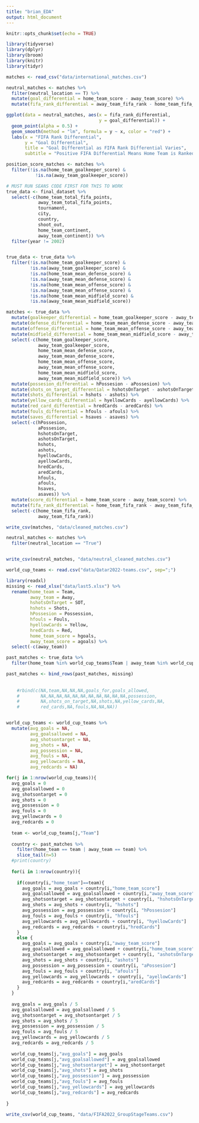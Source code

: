 ```yaml
---
title: "brian_EDA"
output: html_document
---
```


```r
knitr::opts_chunk$set(echo = TRUE)
```

```r
library(tidyverse)
library(dplyr)
library(broom)
library(knitr)
library(tidyr)
```

```r
matches <- read_csv("data/international_matches.csv")
```

```r
neutral_matches <- matches %>%
  filter(neutral_location == T) %>%
  mutate(goal_differential = home_team_score - away_team_score) %>%
  mutate(fifa_rank_differential = away_team_fifa_rank - home_team_fifa_rank)

ggplot(data = neutral_matches, aes(x = fifa_rank_differential,
                                   y = goal_differential)) +
  geom_point(alpha = 0.5) +
  geom_smooth(method = "lm", formula = y ~ x, color = "red") +
  labs(x = "FIFA Rank Differential",
       y = "Goal Differential",
       title = "Goal Differential as FIFA Rank Differential Varies",
       subtitle = "Positive FIFA Differential Means Home Team is Ranked Higher\nPositive Goal Differential Means Home Team Won")
```

```r
position_score_matches <- matches %>%
  filter(!is.na(home_team_goalkeeper_score) &
           !is.na(away_team_goalkeeper_score))
```






```r
# MUST RUN SEANS CODE FIRST FOR THIS TO WORK
true_data <- final_dataset %>%
  select(-c(home_team_total_fifa_points,
            away_team_total_fifa_points,
            tournament,
            city,
            country,
            shoot_out,
            home_team_continent,
            away_team_continent)) %>%
  filter(year != 2002)


true_data <- true_data %>%
  filter(!is.na(home_team_goalkeeper_score) &
         !is.na(away_team_goalkeeper_score) &
         !is.na(home_team_mean_defense_score) &
         !is.na(away_team_mean_defense_score) &
         !is.na(home_team_mean_offense_score) &
         !is.na(away_team_mean_offense_score) &
         !is.na(home_team_mean_midfield_score) &
         !is.na(away_team_mean_midfield_score))

matches <- true_data %>%
  mutate(goalkeeper_differential = home_team_goalkeeper_score - away_team_goalkeeper_score) %>%
  mutate(defense_differential = home_team_mean_defense_score - away_team_mean_defense_score) %>%
  mutate(offense_differential = home_team_mean_offense_score - away_team_mean_offense_score) %>%
  mutate(midfield_differential = home_team_mean_midfield_score - away_team_mean_midfield_score) %>%
  select(-c(home_team_goalkeeper_score,
            away_team_goalkeeper_score,
            home_team_mean_defense_score,
            away_team_mean_defense_score,
            home_team_mean_offense_score,
            away_team_mean_offense_score,
            home_team_mean_midfield_score,
            away_team_mean_midfield_score)) %>%
  mutate(possesion_differential = hPossesion - aPossesion) %>%
  mutate(shots_on_target_differential = hshotsOnTarget - ashotsOnTarget) %>%
  mutate(shots_differential = hshots - ashots) %>%
  mutate(yellow_cards_differential = hyellowCards - ayellowCards) %>%
  mutate(red_card_differential = hredCards - aredCards) %>%
  mutate(fouls_differential = hfouls - afouls) %>%
  mutate(saves_differential = hsaves - asaves) %>%
  select(-c(hPossesion,
            aPossesion,
            hshotsOnTarget,
            ashotsOnTarget,
            hshots,
            ashots,
            hyellowCards,
            ayellowCards,
            hredCards,
            aredCards,
            hfouls,
            afouls,
            hsaves,
            asaves)) %>%
  mutate(score_differential = home_team_score - away_team_score) %>%
  mutate(fifa_rank_differential = home_team_fifa_rank - away_team_fifa_rank) %>%
  select(-c(home_team_fifa_rank,
            away_team_fifa_rank))

write_csv(matches, "data/cleaned_matches.csv")

```


```r
neutral_matches <- matches %>%
  filter(neutral_location == "True")


write_csv(neutral_matches, "data/neutral_cleaned_matches.csv")
```


```r
world_cup_teams <- read.csv("data/Qatar2022-teams.csv", sep=";")
```


```r

library(readxl)
missing <- read_xlsx("data/last5.xlsx") %>%
  rename(home_team = Team,
         away_team = Away,
         hshotsOnTarget = SOT,
         hshots = Shots,
         hPossesion = Possession,
         hfouls = Fouls,
         hyellowCards = Yellow,
         hredCards = Red,
         home_team_score = hgoals,
         away_team_score = agoals) %>%
  select(-c(away_team))

past_matches <- true_data %>%
  filter(home_team %in% world_cup_teams$Team | away_team %in% world_cup_teams$Team)

past_matches <- bind_rows(past_matches, missing)
    
    
    #rbind(c(NA,team,NA,NA,NA,goals_for,goals_allowed,
    #        NA,NA,NA,NA,NA,NA,NA,NA,NA,NA,NA,possession,
    #        NA,shots_on_target,NA,shots,NA,yellow_cards,NA,
    #        red_cards,NA,fouls,NA,NA,NA))


world_cup_teams <- world_cup_teams %>%
  mutate(avg_goals = NA,
         avg_goalsallowed = NA,
         avg_shotsontarget = NA,
         avg_shots = NA,
         avg_possession = NA,
         avg_fouls = NA,
         avg_yellowcards = NA,
         avg_redcards = NA)

for(j in 1:nrow(world_cup_teams)){
  avg_goals = 0
  avg_goalsallowed = 0
  avg_shotsontarget = 0
  avg_shots = 0
  avg_possession = 0
  avg_fouls = 0
  avg_yellowcards = 0
  avg_redcards = 0
  
  team <- world_cup_teams[j,"Team"]
  
  country <- past_matches %>%
    filter(home_team == team | away_team == team) %>%
    slice_tail(n=5)
  #print(country)
  
  for(i in 1:nrow(country)){
    
    if(country[i,"home_team"]==team){
      avg_goals = avg_goals + country[i,"home_team_score"]
      avg_goalsallowed = avg_goalsallowed + country[i,"away_team_score"]
      avg_shotsontarget = avg_shotsontarget + country[i, "hshotsOnTarget"]
      avg_shots = avg_shots + country[i, "hshots"]
      avg_possession = avg_possession + country[i, "hPossesion"]
      avg_fouls = avg_fouls + country[i, "hfouls"]
      avg_yellowcards = avg_yellowcards + country[i, "hyellowCards"]
      avg_redcards = avg_redcards + country[i,"hredCards"]
    }
    else {
      avg_goals = avg_goals + country[i,"away_team_score"]
      avg_goalsallowed = avg_goalsallowed + country[i,"home_team_score"]
      avg_shotsontarget = avg_shotsontarget + country[i, "ashotsOnTarget"]
      avg_shots = avg_shots + country[i, "ashots"]
      avg_possession = avg_possession + country[i, "aPossesion"]
      avg_fouls = avg_fouls + country[i, "afouls"]
      avg_yellowcards = avg_yellowcards + country[i, "ayellowCards"]
      avg_redcards = avg_redcards + country[i,"aredCards"]
    }
  }
  
  avg_goals = avg_goals / 5
  avg_goalsallowed = avg_goalsallowed / 5
  avg_shotsontarget = avg_shotsontarget / 5
  avg_shots = avg_shots / 5
  avg_possession = avg_possession / 5
  avg_fouls = avg_fouls / 5
  avg_yellowcards = avg_yellowcards / 5
  avg_redcards = avg_redcards / 5
  
  world_cup_teams[j,"avg_goals"] = avg_goals
  world_cup_teams[j,"avg_goalsallowed"] = avg_goalsallowed
  world_cup_teams[j,"avg_shotsontarget"] = avg_shotsontarget
  world_cup_teams[j,"avg_shots"] = avg_shots
  world_cup_teams[j,"avg_possession"] = avg_possession
  world_cup_teams[j,"avg_fouls"] = avg_fouls
  world_cup_teams[j,"avg_yellowcards"] = avg_yellowcards
  world_cup_teams[j,"avg_redcards"] = avg_redcards
  
}

write_csv(world_cup_teams, "data/FIFA2022_GroupStageTeams.csv")

```




